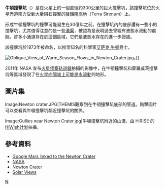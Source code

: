 {{Infobox crater data
| title       = 牛頓撞擊坑
| image       = Evidence for Recent Liquid Water on Mars - GPN-2000-001430.jpg
| image_size  = 200px
| caption     = 牛頓撞擊坑內一個小撞擊坑中的山溝
| coordinate_title = [[火星地理#經緯坐標|坐標]]
| globe       = 火星
| coordinates = {{coord|40.8|S|201.9|E|globe:mars_type:landmark|display=inline,title}}
| diameter    = {{convert|298|km}}
| eponym      = [[艾萨克·牛顿|艾萨克·牛顿]]
}}
'''牛頓撞擊坑'''（{{lang-en|Newton}}）是在火星上的一個直徑約300公里的巨大撞擊坑，該撞擊坑位於火星赤道南方受到大量隕石撞擊的[[薩瑞南高地|薩瑞南高地]]（Terra Sirenum）上。

形成牛頓撞擊坑的撞擊可能發生在30億年之前。在撞擊坑內的底部還有一些小的撞擊坑，尤其值得注意的是一些[[溝渠|溝渠]]，被認為是表明過去曾經有液態水流動的痕跡。許多小通道存在於這個區域，它們是液態水存在的進一步證據。

該撞擊坑於1973年被命名，以推崇知名的科學家[[艾萨克·牛顿|艾萨克·牛顿]]爵士。

[[File:Oblique_View_of_Warm_Season_Flows_in_Newton_Crater.jpg|thumb]]。]] 

2011年 NASA 宣布[[火星侦察轨道器|火星侦察轨道器]]拍攝的影像中，在牛頓撞擊坑和霍羅威茨撞擊坑等區域發現了在[[火星向陽坡上的季節性流動|火星向陽坡上可能是水流動]]的地形。

==圖片集==
<gallery>
Image:Newton crater.JPG|THEMIS觀察到在牛頓撞擊坑底部的管道。點擊圖片可以查看與牛頓撞擊坑鄰近撞擊坑的關係。

Image:Gullies near Newton Crater.jpg|牛頓撞擊坑附近的山溝，由 HiRISE 的 [[HiWish计划|HiWish计划]]拍攝。

</gallery>

==參考資料==
* [http://www.google.com/mars/#lon=-113.203125&q=Newton%20crater Google Mars linked to the Newton Crater] {{Wayback|url=http://www.google.com/mars/#lon=-113.203125&q=Newton%20crater |date=20110222180608 }}
* [http://antwrp.gsfc.nasa.gov/apod/ap000626.html NASA] {{Wayback|url=http://antwrp.gsfc.nasa.gov/apod/ap000626.html |date=20100627144928 }}
* [http://www.msss.com/mars_images/moc/june2000/newton/index.html Newton Crater] {{Wayback|url=http://www.msss.com/mars_images/moc/june2000/newton/index.html |date=20180718170957 }}
* [http://www.solarviews.com/cap/mgs/PIA01039.htm Solar Views] {{Wayback|url=http://www.solarviews.com/cap/mgs/PIA01039.htm |date=20201128174341 }}

{{火星地理}}

[[Category:火星撞擊坑|N]]